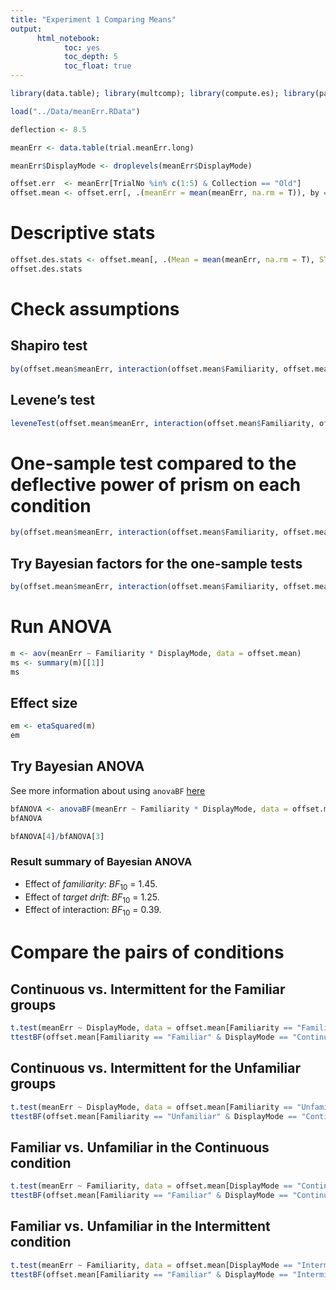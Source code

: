 ```yaml
---
title: "Experiment 1 Comparing Means"
output: 
      html_notebook:
            toc: yes
            toc_depth: 5
            toc_float: true
---
```


```r
library(data.table); library(multcomp); library(compute.es); library(pastecs); library(psych); library(car); library(ez); library(lsr); library(BayesFactor); library(WRS2); library(effsize)
```

```r
load("../Data/meanErr.RData")

deflection <- 8.5
```

```r
meanErr <- data.table(trial.meanErr.long)

meanErr$DisplayMode <- droplevels(meanErr$DisplayMode)

offset.err  <- meanErr[TrialNo %in% c(1:5) & Collection == "Old"]
offset.mean <- offset.err[, .(meanErr = mean(meanErr, na.rm = T)), by = c("SubjectNo", "Familiarity", "DisplayMode")] 
```

# Descriptive stats
```r
offset.des.stats <- offset.mean[, .(Mean = mean(meanErr, na.rm = T), STD = sd(meanErr, na.rm = T), N = length(meanErr)), by = c("Familiarity", "DisplayMode")]
offset.des.stats
```

# Check assumptions
## Shapiro test
```r
by(offset.mean$meanErr, interaction(offset.mean$Familiarity, offset.mean$DisplayMode), shapiro.test)
```

## Levene's test
```r
leveneTest(offset.mean$meanErr, interaction(offset.mean$Familiarity, offset.mean$DisplayMode))
```

# One-sample test compared to the deflective power of prism on each condition
```r
by(offset.mean$meanErr, interaction(offset.mean$Familiarity, offset.mean$DisplayMode), function(x) t.test(x, mu = deflection, alternative = "less"))
```

## Try Bayesian factors for the one-sample tests
```r
by(offset.mean$meanErr, interaction(offset.mean$Familiarity, offset.mean$DisplayMode), function(x) ttestBF(x, mu = deflection, nullInterval = c(-Inf, 0)))

```

# Run ANOVA
```r
m <- aov(meanErr ~ Familiarity * DisplayMode, data = offset.mean)
ms <- summary(m)[[1]]
ms
```

## Effect size
```r
em <- etaSquared(m)
em
```

## Try Bayesian ANOVA
See more information about using `anovaBF` [here](https://richarddmorey.github.io/BayesFactor/#fixed)
```r
bfANOVA <- anovaBF(meanErr ~ Familiarity * DisplayMode, data = offset.mean)
bfANOVA

bfANOVA[4]/bfANOVA[3]
```

### Result summary of Bayesian ANOVA
* Effect of *familiarity*: $BF_10$ = 1.45.
* Effect of *target drift*: $BF_10$ = 1.25.
* Effect of interaction: $BF_10$ = 0.39.

# Compare the pairs of conditions
## Continuous vs. Intermittent for the Familiar groups
```r
t.test(meanErr ~ DisplayMode, data = offset.mean[Familiarity == "Familiar"], paired = FALSE, var.equal = TRUE, alternative = "less")
ttestBF(offset.mean[Familiarity == "Familiar" & DisplayMode == "Continuous"]$meanErr, offset.mean[Familiarity == "Familiar" & DisplayMode == "Intermittent"]$meanErr, paired = FALSE, nullInterval = c(-Inf, 0))
```

## Continuous vs. Intermittent for the Unfamiliar groups
```r
t.test(meanErr ~ DisplayMode, data = offset.mean[Familiarity == "Unfamiliar"], paired = FALSE, var.equal = TRUE, alternative = "less")
ttestBF(offset.mean[Familiarity == "Unfamiliar" & DisplayMode == "Continuous"]$meanErr, offset.mean[Familiarity == "Unfamiliar" & DisplayMode == "Intermittent"]$meanErr, paired = FALSE, nullInterval = c(-Inf, 0))
```

## Familiar vs. Unfamiliar in the Continuous condition
```r
t.test(meanErr ~ Familiarity, data = offset.mean[DisplayMode == "Continuous"], paired = FALSE, var.equal = TRUE, alternative = "less" )
ttestBF(offset.mean[Familiarity == "Familiar" & DisplayMode == "Continuous"]$meanErr, offset.mean[Familiarity == "Unfamiliar" & DisplayMode == "Continuous"]$meanErr, paired = FALSE, nullInterval = c(-Inf, 0))
```

## Familiar vs. Unfamiliar in the Intermittent condition
```r
t.test(meanErr ~ Familiarity, data = offset.mean[DisplayMode == "Intermittent"], paired = FALSE, var.equal = TRUE, alternative = "less" )
ttestBF(offset.mean[Familiarity == "Familiar" & DisplayMode == "Intermittent"]$meanErr, offset.mean[Familiarity == "Unfamiliar" & DisplayMode == "Intermittent"]$meanErr, paired = FALSE, nullInterval = c(-Inf, 0))
```
